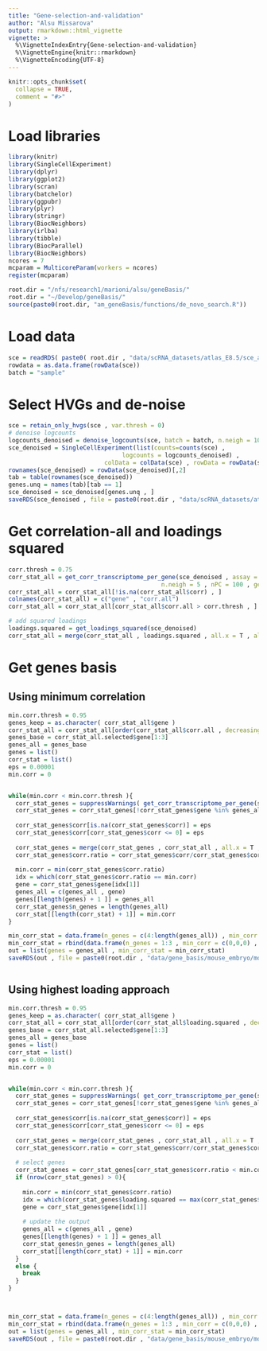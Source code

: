 ```yaml
---
title: "Gene-selection-and-validation"
author: "Alsu Missarova"
output: rmarkdown::html_vignette
vignette: >
  %\VignetteIndexEntry{Gene-selection-and-validation}
  %\VignetteEngine{knitr::rmarkdown}
  %\VignetteEncoding{UTF-8}
---
```


```r
knitr::opts_chunk$set(
  collapse = TRUE,
  comment = "#>"
)
```

# Load libraries

```r

library(knitr)
library(SingleCellExperiment)
library(dplyr)
library(ggplot2)
library(scran)
library(batchelor)
library(ggpubr)
library(plyr)
library(stringr)
library(BiocNeighbors)
library(irlba)
library(tibble)
library(BiocParallel)
library(BiocNeighbors)
ncores = 7
mcparam = MulticoreParam(workers = ncores)
register(mcparam)

root.dir = "/nfs/research1/marioni/alsu/geneBasis/"
root.dir = "~/Develop/geneBasis/"
source(paste0(root.dir, "am_geneBasis/functions/de_novo_search.R"))

```

# Load data

```r


sce = readRDS( paste0( root.dir , "data/scRNA_datasets/atlas_E8.5/sce_atlas_E8.5.Rds"))
rowdata = as.data.frame(rowData(sce))
batch = "sample"


```

# Select HVGs and de-noise

```r


sce = retain_only_hvgs(sce , var.thresh = 0)
# denoise logcounts
logcounts_denoised = denoise_logcounts(sce, batch = batch, n.neigh = 10, nPC = 100)
sce_denoised = SingleCellExperiment(list(counts=counts(sce) , 
                                logcounts = logcounts_denoised) , 
                           colData = colData(sce) , rowData = rowData(sce))
rownames(sce_denoised) = rowData(sce_denoised)[,2]
tab = table(rownames(sce_denoised))
genes.unq = names(tab)[tab == 1]
sce_denoised = sce_denoised[genes.unq , ]
saveRDS(sce_denoised , file = paste0(root.dir , "data/scRNA_datasets/atlas_E8.5/sce_atlas_E8.5__denoised.Rds"))


```

# Get correlation-all and loadings squared

```r


corr.thresh = 0.75
corr_stat_all = get_corr_transcriptome_per_gene(sce_denoised , assay = "logcounts", genes = rownames(sce_denoised), batch = batch ,
                                           n.neigh = 5 , nPC = 100 , genes.predict = rownames(sce_denoised) , method = "spearman")
corr_stat_all = corr_stat_all[!is.na(corr_stat_all$corr) , ]
colnames(corr_stat_all) = c("gene" , "corr.all")
corr_stat_all = corr_stat_all[corr_stat_all$corr.all > corr.thresh , ]

# add squared loadings
loadings.squared = get_loadings_squared(sce_denoised)
corr_stat_all = merge(corr_stat_all , loadings.squared , all.x = T , all.y = F)


```

# Get genes basis

## Using minimum correlation

```r


min.corr.thresh = 0.95
genes_keep = as.character( corr_stat_all$gene )
corr_stat_all = corr_stat_all[order(corr_stat_all$corr.all , decreasing = T) , ]
genes_base = corr_stat_all.selected$gene[1:3]
genes_all = genes_base
genes = list()
corr_stat = list()
eps = 0.00001
min.corr = 0


while(min.corr < min.corr.thresh ){
  corr_stat_genes = suppressWarnings( get_corr_transcriptome_per_gene(sce_denoised , assay = "logcounts" , genes = genes_all , batch = NULL, n.neigh = 5 , nPC = length(genes_all) - 1 , genes.predict = genes_keep , method = "spearman"))
  corr_stat_genes = corr_stat_genes[!corr_stat_genes$gene %in% genes_all , ]
  
  corr_stat_genes$corr[is.na(corr_stat_genes$corr)] = eps
  corr_stat_genes$corr[corr_stat_genes$corr <= 0] = eps
  
  corr_stat_genes = merge(corr_stat_genes , corr_stat_all , all.x = T , all.y = F)
  corr_stat_genes$corr.ratio = corr_stat_genes$corr/corr_stat_genes$corr.all
  
  min.corr = min(corr_stat_genes$corr.ratio)
  idx = which(corr_stat_genes$corr.ratio == min.corr)
  gene = corr_stat_genes$gene[idx[1]]
  genes_all = c(genes_all , gene)
  genes[[length(genes) + 1 ]] = genes_all
  corr_stat_genes$n_genes = length(genes_all)
  corr_stat[[length(corr_stat) + 1]] = min.corr
}

min_corr_stat = data.frame(n_genes = c(4:length(genes_all)) , min_corr = unlist(corr_stat) , gene = genes_all[4:length(genes_all)])
min_corr_stat = rbind(data.frame(n_genes = 1:3 , min_corr = c(0,0,0) , gene = genes_all[1:3]) , min_corr_stat)
out = list(genes = genes_all , min_corr_stat = min_corr_stat)
saveRDS(out , file = paste0(root.dir , "data/gene_basis/mouse_embryo/mouse_embryo__minCorr_selection.Rds"))



```

##  Using highest loading approach

```r


min.corr.thresh = 0.95
genes_keep = as.character( corr_stat_all$gene )
corr_stat_all = corr_stat_all[order(corr_stat_all$loading.squared , decreasing = T) , ]
genes_base = corr_stat_all.selected$gene[1:3]
genes_all = genes_base
genes = list()
corr_stat = list()
eps = 0.00001
min.corr = 0


while(min.corr < min.corr.thresh ){
  corr_stat_genes = suppressWarnings( get_corr_transcriptome_per_gene(sce_denoised , assay = "logcounts" , genes = genes_all , batch = NULL, n.neigh = 5 , nPC = length(genes_all) - 1 , genes.predict = genes_keep , method = "spearman"))
  corr_stat_genes = corr_stat_genes[!corr_stat_genes$gene %in% genes_all , ]
  
  corr_stat_genes$corr[is.na(corr_stat_genes$corr)] = eps
  corr_stat_genes$corr[corr_stat_genes$corr <= 0] = eps
  
  corr_stat_genes = merge(corr_stat_genes , corr_stat_all , all.x = T , all.y = F)
  corr_stat_genes$corr.ratio = corr_stat_genes$corr/corr_stat_genes$corr.all
  
  # select genes
  corr_stat_genes = corr_stat_genes[corr_stat_genes$corr.ratio < min.corr.thresh , ]
  if (nrow(corr_stat_genes) > 0){
    
    min.corr = min(corr_stat_genes$corr.ratio)
    idx = which(corr_stat_genes$loading.squared == max(corr_stat_genes$loading.squared))
    gene = corr_stat_genes$gene[idx[1]]
    
    # update the output
    genes_all = c(genes_all , gene)
    genes[[length(genes) + 1 ]] = genes_all
    corr_stat_genes$n_genes = length(genes_all)
    corr_stat[[length(corr_stat) + 1]] = min.corr
  }
  else {
    break
  }
}



min_corr_stat = data.frame(n_genes = c(4:length(genes_all)) , min_corr = unlist(corr_stat) , gene = genes_all[4:length(genes_all)])
min_corr_stat = rbind(data.frame(n_genes = 1:3 , min_corr = c(0,0,0) , gene = genes_all[1:3]) , min_corr_stat)
out = list(genes = genes_all , min_corr_stat = min_corr_stat)
saveRDS(out , file = paste0(root.dir , "data/gene_basis/mouse_embryo/mouse_embryo__maxLoading_selection.Rds"))




```




